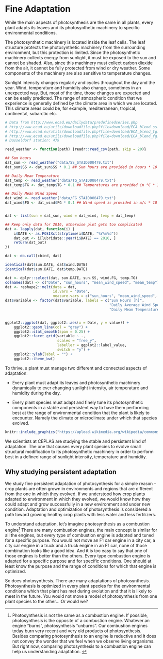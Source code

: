 # Fine Adaptation

While the main aspects of photosynthesis are the same in all plants, every plant adapts its leaves and its photosynthetic machinery to specific environmental conditions.

The photosynthetic machinery is located inside the leaf cells. The leaf structure protects the photosynthetic machinery from the surrounding environment, but this protection is limited. Since the photosynthetic machinery collects energy from sunlight, it must be exposed to the sun and cannot be shaded. Also, since this machinery must collect carbon dioxide from the air, it cannot be fully protected from wind or dry weather. Some components of the machinery are also sensitive to temperature changes.

Sunlight intensity changes regularly and cycles throughout the day and the year. Wind, temperature and humidity also change, sometimes in an unexpected way. But, most of the time, those changes are expected and can be easily predicted. The range of atmospheric condition that we experience is generally defined by the climate area in which we are located. This climate areas could be, for example, mediterranean, tropical, continental, subarctic etc.

```r
# Data from http://www.ecad.eu/dailydata/predefinedseries.php
# http://www.ecad.eu/utils/downloadfile.php?file=download/ECA_blend_ss.zip
# http://www.ecad.eu/utils/downloadfile.php?file=download/ECA_blend_tg.zip
# http://www.ecad.eu/utils/downloadfile.php?file=download/ECA_blend_fg.zip
# Dusseldorf station: 479

read_weather <- function(path) {readr::read_csv(path, skip = 20)}

## Sun hours
dat_sun <- read_weather("data/SS_STAID000479.txt")
dat_sun$SS <- dat_sun$SS * 0.1 ## Sun hours are provided in hours * 10

## Daily Mean Temperature
dat_temp <- read_weather("data/TG_STAID000479.txt")
dat_temp$TG <- dat_temp$TG * 0.1 ## Temperatures are provided in °C * 10

## Daily Mean Wind Speed
dat_wind <- read_weather("data/FG_STAID000479.txt")
dat_wind$FG <- dat_wind$FG * 0.1 ## Wind speed is provided in m/s * 10


dat <- list(sun = dat_sun, wind = dat_wind, temp = dat_temp)

## Keep only data for 2016, otherwise plot gets too complicated
dat <- lapply(dat, function(i) {
    i$DATE <- as.POSIXct(strptime(i$DATE, "%Y%m%d"))
    dat_out <- i[lubridate::year(i$DATE) == 2016, ]
    return(dat_out)
})

dat <- do.call(cbind, dat)

identical(dat$sun.DATE, dat$wind.DATE)
identical(dat$sun.DATE, dat$temp.DATE)

dat <- dplyr::select(dat, sun.DATE, sun.SS, wind.FG, temp.TG)
colnames(dat) <- c("Date", "sun_hours", "mean_wind_speed", "mean_temp")
dat <- reshape2::melt(data = dat,
                      id.vars = "Date",
                      measure.vars = c("sun_hours", "mean_wind_speed", "mean_temp"))
dat$variable <- factor(dat$variable, labels = c("Sun Hours [h]",
                                                "Daily Average Wind Speed [m/s]",
                                                "Daily Mean Temperature [°C]"))


ggplot2::ggplot(dat, ggplot2::aes(x = Date, y = value)) +
    ggplot2::geom_line(col = "grey") +
    ggplot2::stat_smooth(span = 0.25) +
    ggplot2::facet_grid(variable ~ .,
                        scales = "free_y",
                        labeller = ggplot2::label_value,
                        switch = "y") +
    ggplot2::ylab(label = "") +
    ggplot2::theme_bw()

```


To thrive, a plant must manage two different and connected aspects of adaptation:

- Every plant must adapt its leaves and photosynthetic machinery dynamically to ever changing sunlight intensity, air temperature and humidity during the day.

- Every plant species must adapt and finely tune its photosynthetic components in a stable and persistent way to have them performing best at the range of environmental condition that the plant is likely to encounter. Namely the climate or microclimate under which that species evolved.

```r
knitr::include_graphics("https://upload.wikimedia.org/wikipedia/commons/d/df/ClimateMap_World.png")
```

We scientists at CEPLAS are studying the stable and persistent kind of adaptation. The one that causes every plant species to evolve small structural modification to its photosynthetic machinery in order to perform best in a defined range of sunlight intensity, temperature and humidity.

## Why studying persistent adaptation

We study fine persistent adaptation of photosynthesis for a simple reason -- crop plants are often grown in environments and regions that are different from the one in which they evolved. If we understood how crop plants adapted to environment in which they evolved, we would know how they could adapt and grow successfully in a new environment and under new condition. Adaptation and optimization of photosynthesis is considered a path toward growing healthy crop plants with less water and less fertilizers.

To understand adaptation, let's imagine photosynthesis as a combustion engine^[ Photosynthesis is not the same as a combustion engine. If possible, photosynthesis is the opposite of a combustion engine. Whatever an engine "burns", photosynthesis "unburns". Our combustion engines today burn very recent and very old products of photosynthesis. Besides comparing photosynthesis to an engine is reductive and it does not convey the wonder that we feel when we observe living organisms. But right now, comparing photosynthesis to a combustion engine can help us understanding adaptation. ] There are many combustion engines, the main concept is similar for all the engines, but every type of combustion engine is adapted and tuned for a specific purpose. You would not move an F1 car engine in a city car, a city car engine in a truck and a truck engine in an F1 car, none of those combination looks like a good idea. And it is too easy to say that one of those engines is better than the others. Every type combustion engine is adapted for a specific purpose and for specific conditions. One should at least know the purpose and the range of conditions for which that engine is optimized.

So does photosynthesis. There are many adaptations of photosynthesis. Photosynthesis is optimized in every plant species for the environmental conditions which that plant has met during evolution and that it is likely to meet in the future. You would not move a model of photosynthesis from one plant species to the other... Or would we?
